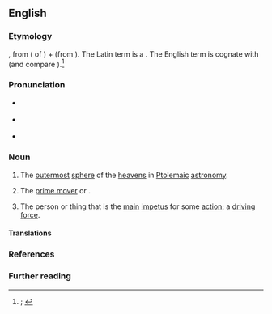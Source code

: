 ==English==
{{was wotd|2019|December|18}}

===Etymology===
{{lbor|en|LL.|primum mobile|lit=first mover}}, from {{der|en|la|prīmum|t=first; at first}} ({{glossary|adverbial}} {{glossary|accusative}} of {{m|la|prīmus|t=first}}) + {{m|la|mōbile}} (from {{m|la|mōbilis|t=mobile, movable}}). The Latin term is a {{calque|en|ar|tr=al-muḥarrik al-awwal|t=first mover|nocap=1}}. The English term is cognate with {{cog|grc|τὸ πρῶτον κινῆσαν|t=prime mover}} (and compare {{m|grc|πρώτη κίνησις|t=first motion}}).<ref>{{R:OED Online|pos=n|id=151397|date=June 2007|nodot=yes}}; {{R:Lexico|pos=n}}</ref>

===Pronunciation===
* {{a|RP}} {{IPA|en|/ˌpɹaɪməm ˈməʊbɪli/|/ˌpriː-/|}}
* {{a|GA}} {{IPA|en|/ˌpɹaɪməm ˈmoʊbəˌli/}}
* {{hyphenation|en|pri|mum mo|bi|le}}

===Noun===
{{en-noun|?}}

# {{lb|en|astronomy|historical}} The [[outermost]] [[sphere]] of the [[heavens]] in [[Ptolemaic]] [[astronomy]].
# {{lb|en|chiefly|philosophy|theology}} The [[prime mover]] or {{l|en|first cause|t=an [[initial#Adjective|initial]] [[cause#Noun|cause]] from which all other causes and [[effect#Noun|effects]] [[follow]]}}.
#: {{synonyms|en|primus motor}}
# {{lb|en|by extension}} The person or thing that is the [[main#Adjective|main]] [[impetus]] for some [[action]]; a [[driving force]].

====Translations====
{{trans-top-also|prime mover or first cause|prime mover}}
{{trans-mid}}
{{trans-bottom}}

===References===
<references />

===Further reading===
{{pedia|Primum Mobile}}